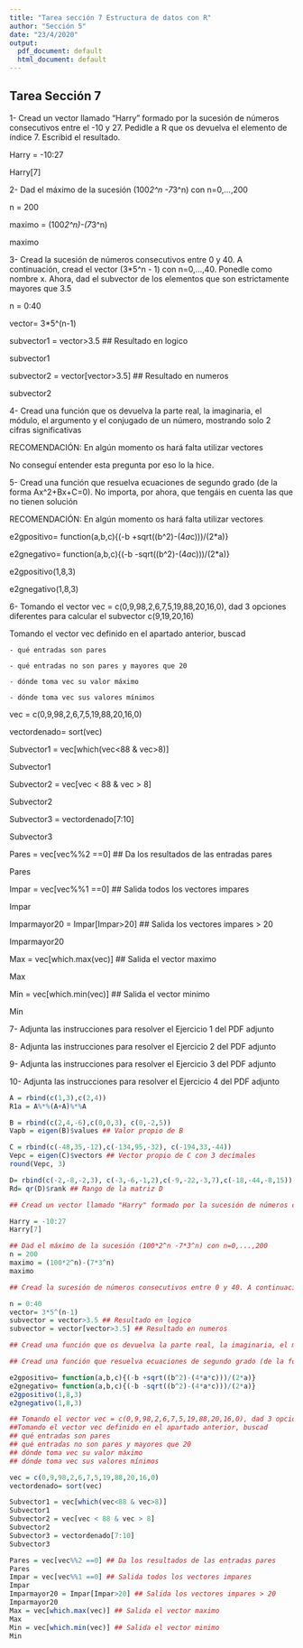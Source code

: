 ```yaml
---
title: "Tarea sección 7 Estructura de datos con R"
author: "Sección 5"
date: "23/4/2020"
output:
  pdf_document: default
  html_document: default
---
```

## Tarea Sección 7

1- Cread un vector llamado "Harry" formado por la sucesión de números consecutivos entre el -10 y 27. Pedidle a R que os devuelva el elemento de índice 7. Escribid el resultado.

Harry = -10:27

Harry[7]

2- Dad el máximo de la sucesión (100*2^n -7*3^n) con n=0,...,200

n = 200

maximo = (100*2^n)-(7*3^n)

maximo

3- Cread la sucesión de números consecutivos entre 0 y 40. A continuación, cread el vector (3*5^n - 1) con n=0,...,40. Ponedle como nombre x. Ahora, dad el subvector de los elementos que son estrictamente mayores que 3.5

n = 0:40

vector= 3*5^(n-1)

subvector1 = vector>3.5 ## Resultado en logico

subvector1

subvector2 = vector[vector>3.5] ## Resultado en numeros

subvector2

4- Cread una función que os devuelva la parte real, la imaginaria, el módulo, el argumento y el conjugado de un número, mostrando solo 2 cifras significativas

RECOMENDACIÓN: En algún momento os hará falta utilizar vectores

No conseguí entender esta pregunta por eso lo la hice.

5- Cread una función que resuelva ecuaciones de segundo grado (de la forma Ax^2+Bx+C=0). No importa, por ahora, que tengáis en cuenta las que no tienen solución

RECOMENDACIÓN: En algún momento os hará falta utilizar vectores

e2gpositivo= function(a,b,c){(-b +sqrt((b^2)-(4*a*c)))/(2*a)}

e2gnegativo= function(a,b,c){(-b -sqrt((b^2)-(4*a*c)))/(2*a)}

e2gpositivo(1,8,3)

e2gnegativo(1,8,3)

6- Tomando el vector vec = c(0,9,98,2,6,7,5,19,88,20,16,0), dad 3 opciones diferentes para calcular el subvector c(9,19,20,16)

Tomando el vector vec definido en el apartado anterior, buscad

    - qué entradas son pares

    - qué entradas no son pares y mayores que 20

    - dónde toma vec su valor máximo

    - dónde toma vec sus valores mínimos

vec = c(0,9,98,2,6,7,5,19,88,20,16,0)

vectordenado= sort(vec)


Subvector1 = vec[which(vec<88 & vec>8)]

Subvector1

Subvector2 = vec[vec < 88 & vec > 8]

Subvector2

Subvector3 = vectordenado[7:10]

Subvector3


Pares = vec[vec%%2 ==0] ## Da los resultados de las entradas pares

Pares

Impar = vec[vec%%1 ==0] ## Salida todos los vectores impares

Impar

Imparmayor20 = Impar[Impar>20] ## Salida los vectores impares > 20

Imparmayor20

Max = vec[which.max(vec)] ## Salida el vector maximo

Max

Min = vec[which.min(vec)] ## Salida el vector minimo

Min

7- Adjunta las instrucciones para resolver el Ejercicio 1 del PDF adjunto

8- Adjunta las instrucciones para resolver el Ejercicio 2 del PDF adjunto

9- Adjunta las instrucciones para resolver el Ejercicio 3 del PDF adjunto

10- Adjunta las instrucciones para resolver el Ejercicio 4 del PDF adjunto

```r

A = rbind(c(1,3),c(2,4))
R1a = A%*%(A+A)%*%A

B = rbind(c(2,4,-6),c(0,0,3), c(0,-2,5))
Vapb = eigen(B)$values ## Valor propio de B

C = rbind(c(-48,35,-12),c(-134,95,-32), c(-194,33,-44))
Vepc = eigen(C)$vectors ## Vector propio de C con 3 decimales
round(Vepc, 3)

D= rbind(c(-2,-8,-2,3), c(-3,-6,-1,2),c(-9,-22,-3,7),c(-18,-44,-8,15))
Rd= qr(D)$rank ## Rango de la matriz D

## Cread un vector llamado "Harry" formado por la sucesión de números consecutivos entre el -10 y 27. Pedidle a R que os devuelva el elemento de índice 7. Escribid el resultado.

Harry = -10:27
Harry[7]

## Dad el máximo de la sucesión (100*2^n -7*3^n) con n=0,...,200
n = 200
maximo = (100*2^n)-(7*3^n)
maximo

## Cread la sucesión de números consecutivos entre 0 y 40. A continuación, cread el vector (3*5^n - 1) con n=0,...,40. Ponedle como nombre x. Ahora, dad el subvector de los elementos que son estrictamente mayores que 3.5

n = 0:40
vector= 3*5^(n-1)
subvector = vector>3.5 ## Resultado en logico
subvector = vector[vector>3.5] ## Resultado en numeros

## Cread una función que os devuelva la parte real, la imaginaria, el módulo, el argumento y el conjugado de un número, mostrando solo 2 cifras significativas RECOMENDACIÓN: En algún momento os hará falta utilizar vectores

## Cread una función que resuelva ecuaciones de segundo grado (de la forma Ax^2+Bx+C=0). No importa, por ahora, que tengáis en cuenta las que no tienen solución

e2gpositivo= function(a,b,c){(-b +sqrt((b^2)-(4*a*c)))/(2*a)}
e2gnegativo= function(a,b,c){(-b -sqrt((b^2)-(4*a*c)))/(2*a)}
e2gpositivo(1,8,3)
e2gnegativo(1,8,3)

## Tomando el vector vec = c(0,9,98,2,6,7,5,19,88,20,16,0), dad 3 opciones diferentes para calcular el subvector c(9,19,20,16)
##Tomando el vector vec definido en el apartado anterior, buscad
## qué entradas son pares
## qué entradas no son pares y mayores que 20
## dónde toma vec su valor máximo
## dónde toma vec sus valores mínimos

vec = c(0,9,98,2,6,7,5,19,88,20,16,0)
vectordenado= sort(vec)

Subvector1 = vec[which(vec<88 & vec>8)]
Subvector1
Subvector2 = vec[vec < 88 & vec > 8]
Subvector2
Subvector3 = vectordenado[7:10]
Subvector3

Pares = vec[vec%%2 ==0] ## Da los resultados de las entradas pares
Pares
Impar = vec[vec%%1 ==0] ## Salida todos los vectores impares
Impar
Imparmayor20 = Impar[Impar>20] ## Salida los vectores impares > 20
Imparmayor20
Max = vec[which.max(vec)] ## Salida el vector maximo
Max
Min = vec[which.min(vec)] ## Salida el vector minimo
Min


```
































  